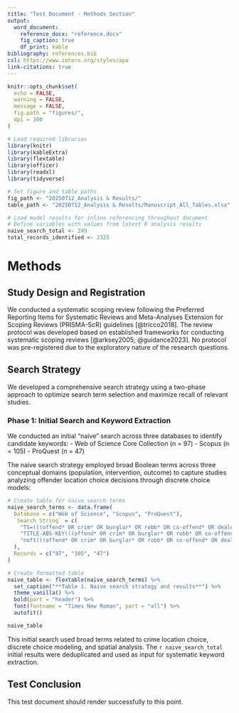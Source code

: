 ```yaml
---
title: "Test Document - Methods Section"
output: 
  word_document:
    reference_docx: "reference.docx"
    fig_caption: true
    df_print: kable
bibliography: references.bib
csl: https://www.zotero.org/styles/apa
link-citations: true
---
```


```r
knitr::opts_chunk$set(
  echo = FALSE,
  warning = FALSE,
  message = FALSE,
  fig.path = "figures/",
  dpi = 300
)

# Load required libraries
library(knitr)
library(kableExtra)
library(flextable)
library(officer)
library(readxl)
library(tidyverse)

# Set figure and table paths
fig_path <- "20250712_Analysis & Results/"
table_path <- "20250712_Analysis & Results/Manuscript_All_Tables.xlsx"

# Load model results for inline referencing throughout document
# Define variables with values from latest R analysis results
naive_search_total <- 249
total_records_identified <- 2325
```

# Methods

## Study Design and Registration

We conducted a systematic scoping review following the Preferred Reporting Items for Systematic Reviews and Meta-Analyses Extension for Scoping Reviews (PRISMA-ScR) guidelines [@tricco2018]. The review protocol was developed based on established frameworks for conducting systematic scoping reviews [@arksey2005; @guidance2023]. No protocol was pre-registered due to the exploratory nature of the research questions.

## Search Strategy

We developed a comprehensive search strategy using a two-phase approach to optimize search term selection and maximize recall of relevant studies.

### Phase 1: Initial Search and Keyword Extraction

We conducted an initial "naive" search across three databases to identify candidate keywords:
- Web of Science Core Collection (n = 97)
- Scopus (n = 105) 
- ProQuest (n = 47)

The naive search strategy employed broad Boolean terms across three conceptual domains (population, intervention, outcome) to capture studies analyzing offender location choice decisions through discrete choice models:

```r
# Create table for naive search terms
naive_search_terms <- data.frame(
  Database = c("Web of Science", "Scopus", "ProQuest"),
  `Search String` = c(
    "TS=(((offend* OR crim* OR burglar* OR robb* OR co-offend* OR dealer*) AND (\"discret* choic*\" OR \"choic* model*\" OR \"rational choice\" OR \"awareness space\" OR \"journey to crime\" OR \"mobility\" OR \"opportunity\" OR \"accessibility\" OR \"attractiveness\" OR \"crime pattern*\") AND (\"crime locat* choic*\" OR \"offend* locat* choic*\" OR \"robber* locat* choic*\" OR \"burglar* locat* choic*\" OR \"target area*\" OR \"target selection\" OR \"crime site selection\" OR \"spatial choic* model*\")))",
    "TITLE-ABS-KEY(((offend* OR crim* OR burglar* OR robb* OR co-offend* OR dealer*) AND (\"discret* choic*\" OR \"choic* model*\" OR \"rational choice\" OR \"awareness space\" OR \"journey to crime\" OR \"mobility\" OR \"opportunity\" OR \"accessibility\" OR \"attractiveness\" OR \"crime pattern*\") AND (\"crime locat* choic*\" OR \"offend* locat* choic*\" OR \"robber* locat* choic*\" OR \"burglar* locat* choic*\" OR \"target area*\" OR \"target selection\" OR \"crime site selection\" OR \"spatial choic* model*\")))",
    "noft(((offend* OR crim* OR burglar* OR robb* OR co-offend* OR dealer*) AND (\"discret* choic*\" OR \"choic* model*\" OR \"rational choice\" OR \"awareness space\" OR \"journey to crime\" OR \"mobility\" OR \"opportunity\" OR \"accessibility\" OR \"attractiveness\" OR \"crime pattern*\") AND (\"crime locat* choic*\" OR \"offend* locat* choic*\" OR \"robber* locat* choic*\" OR \"burglar* locat* choic*\" OR \"target area*\" OR \"target selection\" OR \"crime site selection\" OR \"spatial choic* model*\")))"
  ),
  Records = c("97", "105", "47")
)

# Create formatted table
naive_table <- flextable(naive_search_terms) %>%
  set_caption("**Table 1. Naive search strategy and results**") %>%
  theme_vanilla() %>%
  bold(part = "header") %>%
  font(fontname = "Times New Roman", part = "all") %>%
  autofit()

naive_table
```

This initial search used broad terms related to crime location choice, discrete choice modeling, and spatial analysis. The `r naive_search_total` initial results were deduplicated and used as input for systematic keyword extraction.

## Test Conclusion

This test document should render successfully to this point.
